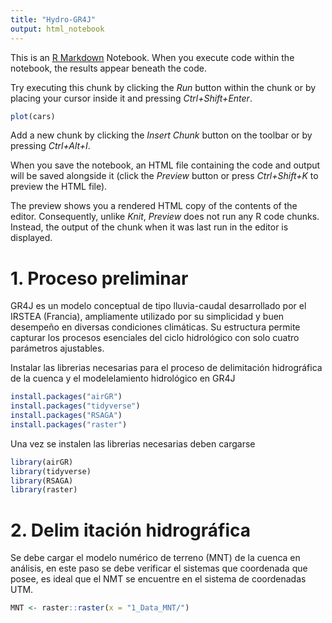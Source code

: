 ```yaml
---
title: "Hydro-GR4J"
output: html_notebook
---
```


This is an [R Markdown](http://rmarkdown.rstudio.com) Notebook. When you execute code within the notebook, the results appear beneath the code.

Try executing this chunk by clicking the *Run* button within the chunk or by placing your cursor inside it and pressing *Ctrl+Shift+Enter*.

```r
plot(cars)
```

Add a new chunk by clicking the *Insert Chunk* button on the toolbar or by pressing *Ctrl+Alt+I*.

When you save the notebook, an HTML file containing the code and output will be saved alongside it (click the *Preview* button or press *Ctrl+Shift+K* to preview the HTML file).

The preview shows you a rendered HTML copy of the contents of the editor. Consequently, unlike *Knit*, *Preview* does not run any R code chunks. Instead, the output of the chunk when it was last run in the editor is displayed.

# 1. Proceso preliminar

GR4J es un modelo conceptual de tipo lluvia-caudal desarrollado por el IRSTEA (Francia), ampliamente utilizado por su simplicidad y buen desempeño en diversas condiciones climáticas. Su estructura permite capturar los procesos esenciales del ciclo hidrológico con solo cuatro parámetros ajustables.

Instalar las librerias necesarias para el proceso de delimitación hidrográfica de la cuenca y el modelelamiento hidrológico en GR4J

```r
install.packages("airGR")
install.packages("tidyverse")
install.packages("RSAGA")
install.packages("raster")
```

Una vez se instalen las librerias necesarias deben cargarse

```r
library(airGR)
library(tidyverse)
library(RSAGA)
library(raster)
```

# 2. Delim    itación hidrográfica
 Se debe cargar el modelo numérico de terreno (MNT) de la cuenca en análisis, en este paso se debe verificar el sistemas que coordenada que posee, es ideal que el NMT se encuentre en el sistema de coordenadas UTM.
 
```r
MNT <- raster::raster(x = "1_Data_MNT/")
```
 

